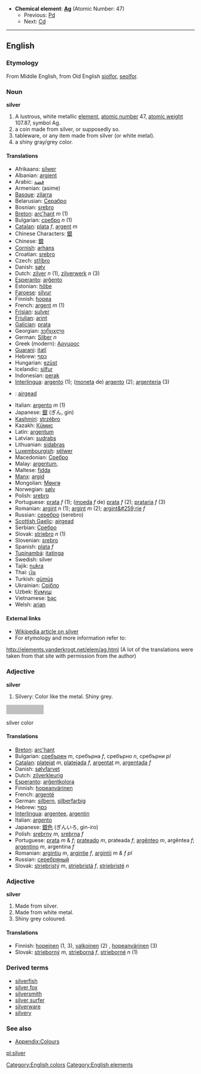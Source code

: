 *'''Chemical element''': '''[[Ag]]''' (Atomic Number: 47)
**Previous: [[Palladium|Pd]]
**Next: [[Cadmium|Cd]]

----

==English==
===Etymology===
From Middle English, from Old English [[siolfor]], [[seolfor]].
===Noun===
'''silver'''

# A lustrous, white metallic [[element]], [[atomic number]] 47, [[atomic weight]] 107.87, symbol Ag.
# a coin made from silver, or supposedly so.
# tableware, or any item made from silver (or white metal).
# a shiny gray/grey color.

==== Translations ====
*Afrikaans: [[silwer]]
*Albanian: [[argjent]]
*Arabic: [[فضة]]
*Armenian: (asime)
*[[Basque]]: [[zilarra]]
*Belarusian: [[Серабро]]
*Bosnian: [[srebro]]
*[[Breton]]: [[arc'hant]] ''m'' (1)
*Bulgarian: [[сребро]] ''n'' (1)
*[[Catalan]]: [[plata]] ''f'', [[argent]] ''m''
*Chinese Characters: [[銀]]
*Chinese: [[銀]]
*[[Cornish]]: [[arhans]]
*Croatian: [[srebro]]
*Czech: [[stříbro]]
*Danish: [[sølv]]
*Dutch: [[zilver]] ''n'' (1), [[zilverwerk]] ''n'' (3)
*[[Esperanto]]: [[arĝento]]
*Estonian: [[hõbe]]
*[[Faroese]]: [[silvur]]
*Finnish: [[hopea]]
*French: [[argent]] ''m'' (1)
*[[Frisian]]: [[sulver]]
*[[Friulian]]: [[arint]]
*[[Galician]]: [[prata]]
*Georgian: [[ვერცxლი]]
*German: [[Silber]] ''n''
*Greek (modern): [[Αργυρος]]
*[[Guarani]]: [[itatĩ]]
*Hebrew: [[כסף|כֶּסֶף]]
*Hungarian: [[ezüst]]
*Icelandic: [[silfur]]
*Indonesian: [[perak]]
*[[Interlingua]]: [[argento]] (1); ([[moneta]] de) [[argento]] (2); [[argenteria]] (3)
*{{ga}}: [[airgead]]
*Italian: [[argento]] ''m'' (1)
*Japanese: [[銀]] (ぎん, gin)
*[[Kashmiri]]: [[strzébro]]
*Kazakh: [[Кüмис]]
*Latin: [[argentum]]
*Latvian: [[sudrabs]]
*Lithuanian: [[sidabras]]
*[[Luxembourgish]]: [[sëlwer]]
*Macedonian: [[Сребро]]
*Malay: [[argentum,]]
*Maltese: [[fidda]]
*[[Manx]]: [[argid]]
*Mongolian: [[Мөнгө]]
*Norwegian: [[sølv]]
*Polish: [[srebro]]
*Portuguese: [[prata]] ''f'' (1); ([[moeda]] ''f'' de) [[prata]] ''f'' (2); [[prataria]] ''f'' (3)
*Romanian: [[argint]] ''n'' (1); [[argint]] ''m'' (2); [[argint&#259;rie]] ''f''
*Russian: [[серебро]] (serebro)
*[[Scottish Gaelic]]: [[airgead]]
*Serbian: [[Сребро]]
*Slovak: [[striebro]] ''n'' (1)
*Slovenian: [[srebro]]
*Spanish: [[plata]] ''f''
*[[Tupinambá]]: [[itatinga]]
*Swedish: silver
*Tajik: [[nukra]]
*Thai: [[เงิน]]
*Turkish: [[gümüş]]
*Ukrainian: [[Срiбло]]
*Uzbek: [[Кумуш]]
*Vietnamese: [[bạc]]
*Welsh: [[arian]]

====External links====
*[[w:en:silver|Wikipedia article on silver]]
*For etymology and more information refer to:
http://elements.vanderkrogt.net/elem/ag.html
(A lot of the translations were taken from that site with permission from the author)

===Adjective===
'''silver'''

# Silvery: Color like the metal. Shiny grey.

<div style="background-color:#C0C0C0; width:100px; height:25px;text-align:center">&nbsp;</div>silver color

====Translations====
* [[Breton]]: [[arc'hant]]
* Bulgarian: [[сребърен]] ''m'', сребърна ''f'', сребърно ''n'', сребърни ''pl''
* [[Catalan]]: [[platejat]] ''m'', [[platejada]] ''f'', [[argentat]] ''m'', [[argentada]] ''f''
* Danish: [[sølvfarvet]]
* Dutch: [[zilverkleurig]]
* [[Esperanto]]: [[arĝentkolora]]
* Finnish: [[hopeanvärinen]]
* French: [[argenté]]
* German: [[silbern]], [[silberfarbig]]
* Hebrew: [[כסף|כֶּסֶף]]
* [[Interlingua]]: [[argentee]], [[argentin]]
* Italian: [[argento]]
* Japanese: [[銀色]] (ぎんいろ, gin-iro)
* Polish: [[srebrny]] ''m'', [[srebrna]] ''f''
* Portuguese: [[prata]] ''m'' & ''f''; [[prateado]] ''m'', prateada ''f''; [[argênteo]] ''m'', argêntea ''f''; [[argentino]] ''m'', argentina ''f''
* Romanian: [[argintiu]] ''m'', [[argintie]] ''f'', [[argintii]] ''m & f pl''
* Russian: [[серебряный]]
* Slovak: [[striebristý]] ''m'', [[striebristá]] ''f'', [[striebristé]] ''n''

===Adjective===
'''silver'''

#Made from silver.
#Made from white metal.
#Shiny grey coloured.

==== Translations ====
*Finnish: [[hopeinen]] (1, 3), [[valkoinen]] (2) <!-- ?? -->, [[hopeanvärinen]] (3)
*Slovak: [[strieborný]] ''m'', [[strieborná]] ''f'', [[strieborné]] ''n'' (1)

===Derived terms===
*[[silverfish]]
*[[silver fox]]
*[[silversmith]]
*[[silver surfer]]
*[[silverware]]
*[[silvery]]

===See also===
*[[Wiktionary_Appendix:Colours|Appendix:Colours]]

[[Category:English colors]]
[[Category:English elements]]
[[pl:silver]]